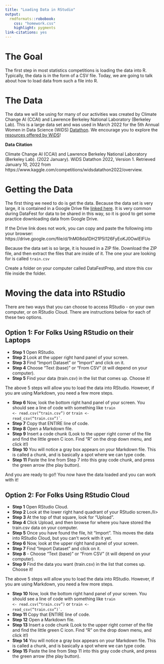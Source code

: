 ```yaml
---
title: "Loading Data in RStudio"
output: 
  rmdformats::robobook:
    css: "homework.css"
    highlight: pygments
link-citations: yes
---
```


# The Goal

The first step in most statistics competitions is loading the data into R. Typically, the data is in the form of a CSV file. Today, we are going to talk about how to load data from such a file into R.

# The Data 

The data we will be using for many of our activities was created by Climate Change AI (CCAI) and Lawrence Berkeley National Laboratory (Berkeley Lab). This is a large data set and was used in March 2022 for  the 5th Annual Women in Data Science (WiDS) <a href="https://www.kaggle.com/c/widsdatathon2022">Datathon</a>. We encourage you to explore the [resources offered by WiDS](https://www.widsconference.org/)! 

**Data Citation**

Climate Change AI (CCAI) and Lawrence Berkeley National Laboratory (Berkeley Lab). (2022 January). WiDS Datathon 2022, Version 1. Retrieved January 10, 2022  from https://www.kaggle.com/competitions/widsdatathon2022/overview.

# Getting the Data

The first thing we need to do is get the data. Because the data set is very large, it is contained in a Google Drive file <a href="https://drive.google.com/file/d/1hM08da1DH21P5I126FyEoKJ0OwIElFUo">linked here</a>. It is very common during DataFest for data to be shared in this way, so it is good to get some practice downloading data from Google Drive.

If the Drive link does not work, you can copy and paste the following into your browser: https://drive.google.com/file/d/1hM08da1DH21P5I126FyEoKJ0OwIElFUo

Because the data set is so large, it is housed in a ZIP file. Download the ZIP file, and then extract the files that are inside of it. The one your are looking for is called <code>train.csv</code>

Create a folder on your computer called DataFestPrep, and store this csv file inside the folder. 

# Moving the data into RStudio

There are two ways that you can choose to access RStudio - on your own computer, or on RStudio Cloud. There are instructions below for each of these two options. 

## Option 1: For Folks Using RStudio on their Laptops

<div>
<ul>
<li><strong>Step 1</strong> Open RStudio.</li>
<li><strong>Step 2</strong> Look at the upper right hand panel of your screen.</li>
<li><strong>Step 3</strong> Find "Import Dataset" or "Import" and click on it.</li>
<li><strong>Step 4</strong> Choose "Text (base)" or "From CSV" (it will depend on your computer).</li>
<li><strong>Step 5</strong> Find your data (train.csv) in the list that comes up. Choose it!</li>
</ul>
</div>

The above 5 steps will allow you to load the data into RStudio. However, if you are using Markdown, you need a few more steps. 

<div>
<ul>
<li><strong>Step 6</strong> Now, look the bottom right hand panel of your screen. You should see a line of code with something like <code>train <- read.csv("train.csv")</code> or <code>train <- read_csv("train.csv")`</code>.</li>
<li><strong>Step 7</strong> Copy that ENTIRE line of code.</li>
<li><strong>Step 8</strong> Open a Markdown file.</li>
<li><strong>Step 9</strong> Insert a code chunk (Look to the upper right corner of the file and find the little green C icon. Find "R" on the drop down menu, and click it!)</li>
<li><strong>Step 10</strong> You will notice a gray box appears on your Markdown file. This is called a chunk, and is basically a spot where we can type code.</li>
<li><strong>Step 11</strong> Paste the line from Step 7 into this gray code chunk, and press the green arrow (the play button).</li>
</ul>
</div>

And you are ready to go!! You now have the data loaded and you can work with it!

## Option 2: For Folks Using RStudio Cloud 

<div>
<ul>
<li><strong>Step 1</strong> Open RStudio Cloud.</li>
<li><strong>Step 2</strong>  Look at the lower right hand quadrant of your RStudio screen./li>
<li><strong>Step 3</strong> At the top of that square, look for "Upload".</li>
<li><strong>Step 4</strong> Click Upload, and then browse for where you have stored the train.csv data on your computer.</li>
<li><strong>Step 5</strong> Once you have found the file, hit "Import". This moves the data into RStudio Cloud, but you can't work with it yet.</li>
<li><strong>Step 6</strong> Now, look at the upper right hand panel of your screen.</li>
<li><strong>Step 7</strong> Find "Import Dataset" and click on it.</li>
<li><strong>Step 8</strong>   - Choose "Text (base)" or "From CSV" (it will depend on your computer).</li>
<li><strong>Step 9</strong> Find the data you want (train.csv) in the list that comes up. Choose it!</li>
</ul>
</div>

The above 5 steps will allow you to load the data into RStudio. However, if you are using Markdown, you need a few more steps.

<div>
<ul>
<li><strong>Step 10</strong> Now, look the bottom right hand panel of your screen. You should see a line of code with something like <code>train <- read.csv("train.csv")</code> or <code>train <- read_csv("train.csv")`</code>.</li>
<li><strong>Step 11</strong> Copy that ENTIRE line of code.</li>
<li><strong>Step 12</strong> Open a Markdown file.</li>
<li><strong>Step 13</strong> Insert a code chunk (Look to the upper right corner of the file and find the little green C icon. Find "R" on the drop down menu, and click it!)</li>
<li><strong>Step 14</strong> You will notice a gray box appears on your Markdown file. This is called a chunk, and is basically a spot where we can type code.</li>
<li><strong>Step 15</strong> Paste the line from Step 11 into this gray code chunk, and press the green arrow (the play button).</li>
</ul>
</div>


